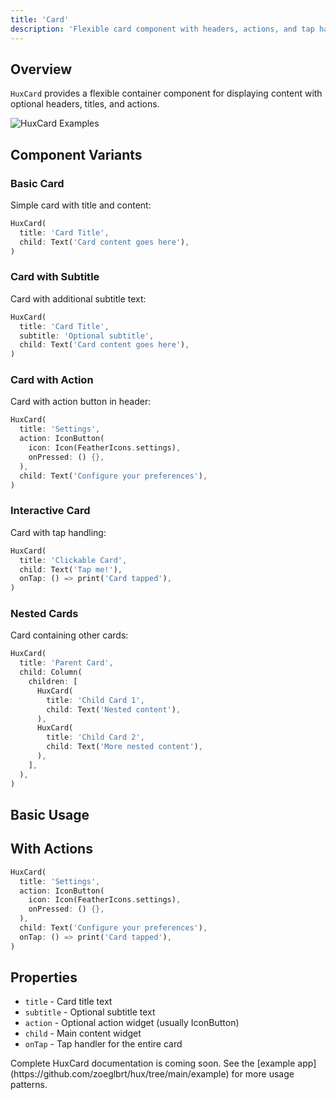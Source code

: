 ```yaml
---
title: 'Card'
description: 'Flexible card component with headers, actions, and tap handling'
---
```


## Overview

`HuxCard` provides a flexible container component for displaying content with optional headers, titles, and actions.

![HuxCard Examples](/images/hux-cards.png)

## Component Variants

### Basic Card
Simple card with title and content:
```dart
HuxCard(
  title: 'Card Title',
  child: Text('Card content goes here'),
)
```

### Card with Subtitle
Card with additional subtitle text:
```dart
HuxCard(
  title: 'Card Title',
  subtitle: 'Optional subtitle',
  child: Text('Card content goes here'),
)
```

### Card with Action
Card with action button in header:
```dart
HuxCard(
  title: 'Settings',
  action: IconButton(
    icon: Icon(FeatherIcons.settings),
    onPressed: () {},
  ),
  child: Text('Configure your preferences'),
)
```

### Interactive Card
Card with tap handling:
```dart
HuxCard(
  title: 'Clickable Card',
  child: Text('Tap me!'),
  onTap: () => print('Card tapped'),
)
```

### Nested Cards
Card containing other cards:
```dart
HuxCard(
  title: 'Parent Card',
  child: Column(
    children: [
      HuxCard(
        title: 'Child Card 1',
        child: Text('Nested content'),
      ),
      HuxCard(
        title: 'Child Card 2',
        child: Text('More nested content'),
      ),
    ],
  ),
)
```

## Basic Usage

## With Actions

```dart
HuxCard(
  title: 'Settings',
  action: IconButton(
    icon: Icon(FeatherIcons.settings),
    onPressed: () {},
  ),
  child: Text('Configure your preferences'),
  onTap: () => print('Card tapped'),
)
```

## Properties

- `title` - Card title text
- `subtitle` - Optional subtitle text
- `action` - Optional action widget (usually IconButton)
- `child` - Main content widget
- `onTap` - Tap handler for the entire card

<Note>
  Complete HuxCard documentation is coming soon. See the [example app](https://github.com/zoeglbrt/hux/tree/main/example) for more usage patterns.
</Note>
